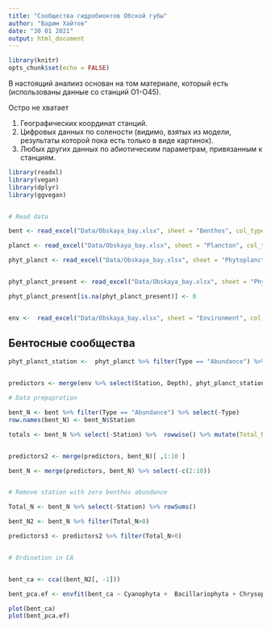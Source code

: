 ```yaml
---
title: "Сообщества гидробионтов Обской губы"
author: "Вадим Хайтов"
date: "30 01 2021"
output: html_document
---
```


```r
library(knitr)
opts_chunk$set(echo = FALSE)
```

В настоящий аналииз основан на том материале, который есть (использованы данные со станций О1-О45). 

Остро не хватает 

1. Географических координат станций.   
2. Цифровых данных по солености (видимо, взятых из модели, результаты которой пока есть только в виде картинок).   
3. Любых других данных по абиотическим параметрам, привязанным к станциям. 





```r
library(readxl)
library(vegan)
library(dplyr)
library(ggvegan)


# Read data

bent <- read_excel("Data/Obskaya_bay.xlsx", sheet = "Benthos", col_types = "guess")

planct <- read_excel("Data/Obskaya_bay.xlsx", sheet = "Plancton", col_types = "guess", na = "NA")

phyt_planct <- read_excel("Data/Obskaya_bay.xlsx", sheet = "Phytoplancton abundance", col_types = "guess")


phyt_planct_present <- read_excel("Data/Obskaya_bay.xlsx", sheet = "Phytoplancton species presence", col_types = "guess")

phyt_planct_present[is.na(phyt_planct_present)] <- 0


env <-  read_excel("Data/Obskaya_bay.xlsx", sheet = "Environment", col_types = "guess")

```



## Бентосные сообщества

```r

phyt_planct_station <-  phyt_planct %>% filter(Type == "Abundance") %>%  group_by(Station) %>% summarise_all(mean) %>% select(-c(Horizont,  Type))


predictors <- merge(env %>% select(Station, Depth), phyt_planct_station)


```



```r
# Data prepapration

bent_N <- bent %>% filter(Type == "Abundance") %>% select(-Type) 
row.names(bent_N) <- bent_N$Station

totals <- bent_N %>% select(-Station) %>%  rowwise() %>% mutate(Total_N = sum())


predictors2 <- merge(predictors, bent_N)[ ,1:10 ]

bent_N <- merge(predictors, bent_N) %>% select(-c(2:10))


# Remove station with zero benthos abundance

Total_N <- bent_N %>% select(-Station) %>% rowSums()

bent_N2 <- bent_N %>% filter(Total_N>0)

predictors3 <- predictors2 %>% filter(Total_N>0)



```


```r
# Ordination in CA 


bent_ca <- cca((bent_N2[, -1]))

bent_pca.ef <- envfit(bent_ca ~ Cyanophyta +  Bacillariophyta + Chrysophyta + Euglenophyta, data = predictors3[, -1])

plot(bent_ca)
plot(bent_pca.ef)
```


